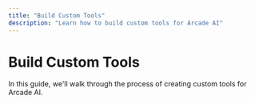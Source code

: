 ```yaml
---
title: "Build Custom Tools"
description: "Learn how to build custom tools for Arcade AI"
---
```


# Build Custom Tools

In this guide, we'll walk through the process of creating custom tools for Arcade AI.